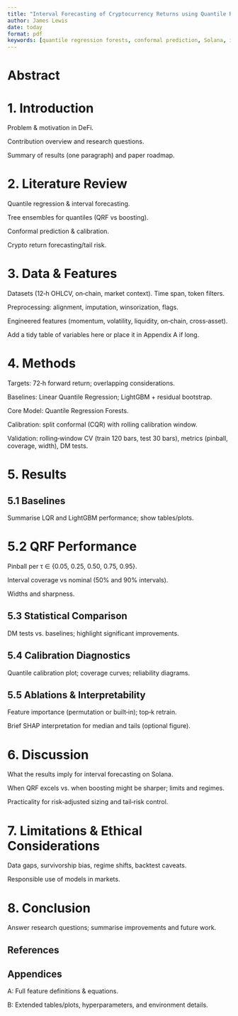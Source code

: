 ```yaml
---
title: "Interval Forecasting of Cryptocurrency Returns using Quantile Regression Forests: An Application to the Solana Ecosystem"
author: James Lewis
date: today
format: pdf
keywords: [quantile regression forests, conformal prediction, Solana, interval forecasting]
---
```


# Abstract


# 1. Introduction

Problem & motivation in DeFi.

Contribution overview and research questions.

Summary of results (one paragraph) and paper roadmap.


# 2. Literature Review

Quantile regression & interval forecasting.

Tree ensembles for quantiles (QRF vs boosting).

Conformal prediction & calibration.

Crypto return forecasting/tail risk.


# 3. Data & Features

Datasets (12‑h OHLCV, on‑chain, market context). Time span, token filters.

Preprocessing: alignment, imputation, winsorization, flags.

Engineered features (momentum, volatility, liquidity, on‑chain, cross‑asset).

Add a tidy table of variables here or place it in Appendix A if long.


# 4. Methods

Targets: 72‑h forward return; overlapping considerations.

Baselines: Linear Quantile Regression; LightGBM + residual bootstrap.

Core Model: Quantile Regression Forests.

Calibration: split conformal (CQR) with rolling calibration window.

Validation: rolling‑window CV (train 120 bars, test 30 bars), metrics (pinball, coverage, width), DM tests.


# 5. Results

## 5.1 Baselines

Summarise LQR and LightGBM performance; show tables/plots.

# 5.2 QRF Performance

Pinball per τ ∈ {0.05, 0.25, 0.50, 0.75, 0.95}.

Interval coverage vs nominal (50% and 90% intervals).

Widths and sharpness.

## 5.3 Statistical Comparison

DM tests vs. baselines; highlight significant improvements.

## 5.4 Calibration Diagnostics

Quantile calibration plot; coverage curves; reliability diagrams.

## 5.5 Ablations & Interpretability

Feature importance (permutation or built‑in); top‑k retrain.

Brief SHAP interpretation for median and tails (optional figure).


# 6. Discussion

What the results imply for interval forecasting on Solana.

When QRF excels vs. when boosting might be sharper; limits and regimes.

Practicality for risk‑adjusted sizing and tail‑risk control.


# 7. Limitations & Ethical Considerations

Data gaps, survivorship bias, regime shifts, backtest caveats.

Responsible use of models in markets.

# 8. Conclusion

Answer research questions; summarise improvements and future work.

## References

## Appendices

A: Full feature definitions & equations.

B: Extended tables/plots, hyperparameters, and environment details.

